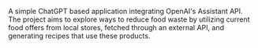 
A simple <TextHighlight>ChatGPT</TextHighlight> based application integrating <TextHighlight>OpenAI's Assistant API</TextHighlight>. The project aims to explore ways to reduce food waste by utilizing current food offers from local stores, fetched through an <TextHighlight>external API</TextHighlight>, and generating recipes that use these products.
